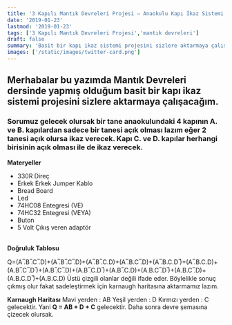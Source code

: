 ```yaml
---
title: '3 Kapılı Mantık Devreleri Projesi – Anaokulu Kapı İkaz Sistemi'
date: '2019-01-23'
lastmod: '2019-01-23'
tags: ['3 Kapılı Mantık Devreleri Projesi','mantık devreleri']
draft: false
summary: 'Basit bir kapı ikaz sistemi projesini sizlere aktarmaya çalışacağım'
images: ['/static/images/twitter-card.png']
---
```


## Merhabalar bu yazımda Mantık Devreleri dersinde yapmış olduğum basit bir kapı ikaz sistemi projesini sizlere aktarmaya çalışacağım.

### Sorumuz gelecek olursak bir tane anaokulundaki 4 kapının A. ve B. kapılardan sadece bir tanesi açık olması lazım eğer 2 tanesi açık olursa ikaz verecek. Kapı C. ve D. kapılar herhangi birisinin açık olması ile de ikaz verecek.

<b>Materyeller</b>
* 330R Direç
* Erkek Erkek Jumper Kablo
* Bread Board
* Led
* 74HC08 Entegresi (VE)
* 74HC32 Entegresi (VEYA)
* Buton
* 5 Volt Çıkış veren adaptör
<br/>
<b>Doğruluk Tablosu</b>

Q=(A ̅.B ̅.C ̅.D)+(A ̅.B ̅.C ̅.D)+(A ̅.B ̅.C.D)+(A ̅.B.C ̅.D)+(A ̅.B.C.D ̅)+(A ̅.B.C.D)+(A.B ̅.C ̅.D ̅)+(A.B ̅.C ̅.D)+(A.B ̅.C.D ̅)+(A.B ̅.C.D)+(A.B.C ̅.D ̅)+(A.B.C ̅.D)+(A.B.C.D ̅)+(A.B.C.D)
Üstü çizgili olanlar değili ifade eder. Böylelikle sonuç çıkmış olur fakat sadeleştirmek için karnaugh haritasına aktarmamız lazım.

<b>Karnaugh Haritası</b>
Mavi yerden : AB
Yeşil yerden : D
Kırmızı yerden : C gelecektir. Yani <b>Q = AB + D + C</b> gelecektir.
Daha sonra devre şemasına çizecek olursak.
